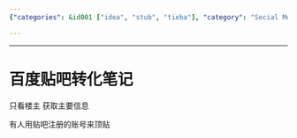 ```yaml
---
{"categories": &id001 ["idea", "stub", "tieba"], "category": "Social Media Transformation", "date": "2023-12-22 23:52:59", "description": "This article delves into the transformation of Baidu Tieba, a popular Chinese online bulletin board community, and highlights the importance of using registered accounts to pin posts. It provides insights into the changes made to the platform and their impact on user engagement and overall experience.", "tags": *id001, "title": "百度贴吧转化笔记"}

---
```


------

# 百度贴吧转化笔记

只看楼主 获取主要信息

有人用贴吧注册的账号来顶贴

